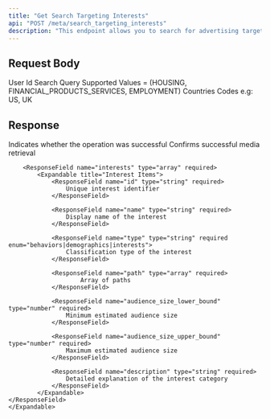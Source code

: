 ```yaml
---
title: "Get Search Targeting Interests"
api: "POST /meta/search_targeting_interests"
description: "This endpoint allows you to search for advertising target interests based on specific criteria such as the user ID, selected categories, and target countries. It helps in identifying relevant interest groups to improve the accuracy and effectiveness of ad targeting."
---
```


## Request Body

<ParamField body="userId" type="string" required>
	User Id
</ParamField>
<ParamField body="query" type="string" required>
	Search Query
</ParamField>
<ParamField body="specialAdCategories" type="array" default={[]}>
	<Info>
		Supported Values = (HOUSING, FINANCIAL_PRODUCTS_SERVICES, EMPLOYMENT)
	</Info>
</ParamField>
<ParamField body="specialAdCountries" type="array" default={[]}>
	Countries Codes e.g: US, UK
</ParamField>

## Response

<ResponseField name="success" type="boolean" required>
	Indicates whether the operation was successful
</ResponseField>

<ResponseField name="results" type="object" required>
	<Expandable title="Media Results">
		<ResponseField name="success" type="boolean" required>
			Confirms successful media retrieval
		</ResponseField>

    	<ResponseField name="interests" type="array" required>
            <Expandable title="Interest Items">
                <ResponseField name="id" type="string" required>
                    Unique interest identifier
                </ResponseField>

                <ResponseField name="name" type="string" required>
                    Display name of the interest
                </ResponseField>

                <ResponseField name="type" type="string" required enum="behaviors|demographics|interests">
                    Classification type of the interest
                </ResponseField>

                <ResponseField name="path" type="array" required>
                        Array of paths
                </ResponseField>

                <ResponseField name="audience_size_lower_bound" type="number" required>
                    Minimum estimated audience size
                </ResponseField>

                <ResponseField name="audience_size_upper_bound" type="number" required>
                    Maximum estimated audience size
                </ResponseField>

                <ResponseField name="description" type="string" required>
                    Detailed explanation of the interest category
                </ResponseField>
            </Expandable>
    </ResponseField>
    </Expandable>

</ResponseField>
